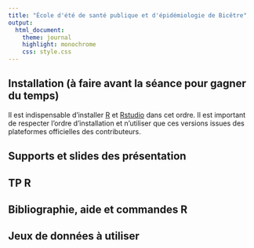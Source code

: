 ```yaml
---
title: "École d'été de santé publique et d'épidémiologie de Bicêtre"
output:
  html_document:
    theme: journal
    highlight: monochrome
    css: style.css
---
```


## Installation (à faire avant la séance pour gagner du temps) 

Il est indispensable d'installer [R](https://cran.r-project.org/) et [Rstudio](https://posit.co/download/rstudio-desktop/) dans cet ordre. Il est important de respecter l'ordre d'installation et n'utiliser que ces versions issues des plateformes officielles des contributeurs.

## Supports et slides des présentation 

 <!-- - [Introduction sur-apprentissage, validation croisée et choix de modèle](http://masedki.github.io/formations/pdfs/introduction.pdf)  -->

 <!-- - [Arbres de décision](http://masedki.github.io/formations/pdfs/arbres.pdf)  -->

 <!-- - [Forêts aléatoires et gradient boosting](http://masedki.github.io/formations/pdfs/agregation_modeles.pdf)  -->

 <!-- - [Forêts aléatoires pour l'analyse de survie](https://www.randomforestsrc.org/articles/survival.html) -->

 <!-- - [Clustering : méthodes géométriques](http://masedki.github.io/formations/pdfs/clusteringGeo.pdf) -->

 <!-- - [Clustering : modèles de mélanges](http://masedki.github.io/formations/pdfs/clusteringMixture.pdf) -->

 <!-- - [Clustering : TP](http://masedki.github.io/formations/pdfs/tp_clustering.pdf) -->

 <!-- - [Réseaux de neurones](http://masedki.github.io/formations/pdfs/nn.pdf) -->


## TP R 

<!-- - [Illustration sur la famille des k-plus proches voisins](http://masedki.github.io/formations/rcode/code_intro.R) -->

<!-- - [Choix de modèle dans la famille des k-nn par validation croisée à l'aide de la librairie caret et parallélisation sous R](http://masedki.github.io/formations/rcode/cv_knn.R)  -->

<!-- - [Arbres de régression avec et sans élagage](http://masedki.github.io/formations/rcode/rpart_reg.R) -->

<!-- - [Arbres de classification avec et sans élagage](http://masedki.github.io/formations/rcode/rpart_classif.R)  -->

<!-- - [Choix d'une forêt aléatoire à l'aide de caret pour la régression](http://masedki.github.io/formations/rcode/rf_rpart_reg.R)  -->

<!-- - [Choix d'une forêt aléatoire à l'aide de caret pour la classification](http://masedki.github.io/formations/rcode/rf_rpart_classif.R)  -->

<!-- - [Choix d'un modèle de gradient boosting à l'aide de caret pour la régression](http://masedki.github.io/formations/rcode/gbm_reg.R)  -->

<!-- - [Choix d'un modèle de gradient boosting à l'aide de caret pour la classification](http://masedki.github.io/formations/rcode/gbm_classif.R)  -->

<!-- - [Segmentation d'image par clustering spectral](http://masedki.github.io/formations/rcode/spectral_clustering.R)  -->

<!-- - [Clustering par modèles de mélanges](http://masedki.github.io/formations/rcode/modeles_de_melanges.R)  -->


<!-- - [NN pour la régression](http://masedki.github.io/formations/rcode/test_neuralnet.R)  -->


## Bibliographie, aide et commandes R

 <!-- - [Commandes R](http://masedki.github.io/formations/pdfs/commandes_r.pdf) mémoire du Dr Julien Chiquet (DR Inrae). -->

 <!-- - [Mine d'or 1](https://stackoverflow.com/) pour trouver des astuces et solutions de programmation avec \textsf{R}. -->

 <!-- - [Mine d'or 2](https://stats.stackexchange.com/) pour trouver des réponses à vos questions en statistique.   -->

 <!-- - [Livre : The Elements of Statistical Learning](https://hastie.su.domains/Papers/ESLII.pdf) -->

 <!-- - [Le petit frère du livre précédent](https://hastie.su.domains/ISLR2/ISLRv2_website.pdf) -->

 <!-- - [Analyse de survie avec R](http://masedki.github.io/formations/pdfs/survival_analysis_book.pdf) -->

## Jeux de données à utiliser 

<!-- - [jeu de données mixture](http://masedki.github.io/formations/datasets/mixture_example.rda)  -->


<!-- - [jeu de données d'assurance maladie](http://masedki.github.io/formations/datasets/insurance.rda)  -->

<!-- - [jeu de données HD](http://masedki.github.io/formations/datasets/hd.rda)  -->


<!-- - [Image](http://masedki.github.io/formations/datasets/irm_small.jpeg)  -->
